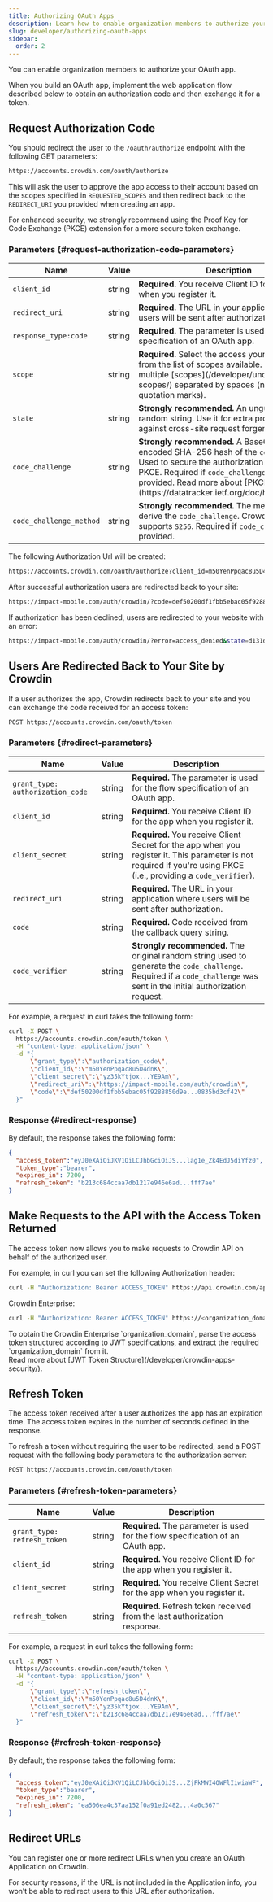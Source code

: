 ```yaml
---
title: Authorizing OAuth Apps
description: Learn how to enable organization members to authorize your OAuth app
slug: developer/authorizing-oauth-apps
sidebar:
  order: 2
---
```



You can enable organization members to authorize your OAuth app.

When you build an OAuth app, implement the web application flow described below to obtain an authorization code and then exchange it for a token.

## Request Authorization Code

You should redirect the user to the `/oauth/authorize` endpoint with the following GET parameters:

```bash
https://accounts.crowdin.com/oauth/authorize
```

This will ask the user to approve the app access to their account based on the scopes specified in `REQUESTED_SCOPES` and then redirect back to the `REDIRECT_URI` you provided when creating an app.

<Aside type="tip">
  For enhanced security, we strongly recommend using the Proof Key for Code Exchange (PKCE) extension for a more secure token exchange.
</Aside>

### Parameters {#request-authorization-code-parameters}

<table>
  <thead>
  <tr>
    <th>Name</th>
    <th>Value</th>
    <th>Description</th>
  </tr>
  </thead>
  <tbody>
  <tr>
    <td><code>client_id</code></td>
    <td>string</td>
    <td><strong>Required.</strong> You receive Client ID for the app when you register it.</td>
  </tr>
  <tr>
    <td><code>redirect_uri</code></td>
    <td>string</td>
    <td><strong>Required.</strong> The URL in your application where users will be sent after authorization.</td>
  </tr>
  <tr>
    <td><code>response_type:</code><code>code</code></td>
    <td>string</td>
    <td><strong>Required.</strong> The parameter is used for the flow specification of an OAuth app.</td>
  </tr>
  <tr>
    <td><code>scope</code></td>
    <td>string</td>
    <td><strong>Required.</strong> Select the access your app requires from the list of scopes available. You can add multiple [scopes](/developer/understanding-scopes/) separated by spaces (no need to use quotation marks).</td>
  </tr>
  <tr>
    <td><code>state</code></td>
    <td>string</td>
    <td><strong>Strongly recommended.</strong> An unguessable random string. Use it for extra protection against cross-site request forgery attacks.</td>
  </tr>
  <tr>
    <td><code>code_challenge</code></td>
    <td>string</td>
    <td><strong>Strongly recommended.</strong> A Base64-URL-encoded SHA-256 hash of the <code>code_verifier</code>. Used to secure the authorization flow with PKCE. Required if <code>code_challenge_method</code> is provided. Read more about [PKCE RFC](https://datatracker.ietf.org/doc/html/rfc7636).</td>
  </tr>
    <tr>
    <td><code class="whitespace-nowrap">code_challenge_method</code></td>
    <td>string</td>
    <td><strong>Strongly recommended.</strong> The method used to derive the <code>code_challenge</code>. Crowdin only supports <code>S256</code>. Required if <code>code_challenge</code> is provided.</td>
  </tr>
  </tbody>
</table>

The following Authorization Url will be created:

```bash wrap
https://accounts.crowdin.com/oauth/authorize?client_id=m50YenPpqac8u5D4dnK&redirect_uri=https://impact-mobile.com/auth/crowdin&response_type=code&scope=project+tm&state=d131dd02c5e6eec4
```

After successful authorization users are redirected back to your site:

```bash wrap
https://impact-mobile.com/auth/crowdin/?code=def50200df1fbb5ebac05f9288850d9e...0835bd3cf42&state=d131dd02c5e6eec4
```

If authorization has been declined, users are redirected to your website with an error:

```bash wrap
https://impact-mobile.com/auth/crowdin/?error=access_denied&state=d131dd02c5e6eec4
```

## Users Are Redirected Back to Your Site by Crowdin

If a user authorizes the app, Crowdin redirects back to your site and you can exchange the code received for an access token:

```bash
POST https://accounts.crowdin.com/oauth/token
```

### Parameters {#redirect-parameters}

<table>
  <thead>
  <tr>
    <th>Name</th>
    <th>Value</th>
    <th>Description</th>
  </tr>
  </thead>
  <tbody>
  <tr>
    <td><code>grant_type:</code> <code>authorization_code</code></td>
    <td>string</td>
    <td><strong>Required.</strong> The parameter is used for the flow specification of an OAuth app.</td>
  </tr>
  <tr>
    <td><code>client_id</code></td>
    <td>string</td>
    <td><strong>Required.</strong> You receive Client ID for the app when you register it.</td>
  </tr>
  <tr>
    <td><code>client_secret</code></td>
    <td>string</td>
    <td><strong>Required.</strong> You receive Client Secret for the app when you register it. This parameter is not required if you're using PKCE (i.e., providing a <code>code_verifier</code>).</td>
  </tr>
  <tr>
    <td><code>redirect_uri</code></td>
    <td>string</td>
    <td><strong>Required.</strong> The URL in your application where users will be sent after authorization. </td>
  </tr>
  <tr>
    <td><code>code</code></td>
    <td>string</td>
    <td><strong>Required.</strong> Code received from the callback query string. </td>
  </tr>
  <tr>
    <td><code>code_verifier</code></td>
    <td>string</td>
    <td><strong>Strongly recommended.</strong> The original random string used to generate the <code>code_challenge</code>. Required if a <code>code_challenge</code> was sent in the initial authorization request.</td>
  </tr>
  </tbody>
</table>

For example, a request in curl takes the following form:

```bash
curl -X POST \
  https://accounts.crowdin.com/oauth/token \
  -H "content-type: application/json" \
  -d "{
      \"grant_type\":\"authorization_code\",
      \"client_id\":\"m50YenPpqac8u5D4dnK\",
      \"client_secret\":\"yz35kYtjox...YE9Am\",
      \"redirect_uri\":\"https://impact-mobile.com/auth/crowdin\",
      \"code\":\"def50200df1fbb5ebac05f9288850d9e...0835bd3cf42\"
  }"
```

### Response {#redirect-response}

By default, the response takes the following form:

```json
{
  "access_token":"eyJ0eXAiOiJKV1QiLCJhbGciOiJS...lag1e_Zk4EdJ5diYfz0",
  "token_type":"bearer",
  "expires_in": 7200,
  "refresh_token": "b213c684ccaa7db1217e946e6ad...fff7ae"
}
```

## Make Requests to the API with the Access Token Returned

The access token now allows you to make requests to Crowdin API on behalf of the authorized user.

For example, in curl you can set the following Authorization header:

```bash wrap
curl -H "Authorization: Bearer ACCESS_TOKEN" https://api.crowdin.com/api/v2/projects
```

Crowdin Enterprise:

```bash wrap
curl -H "Authorization: Bearer ACCESS_TOKEN" https://<organization_domain>.api.crowdin.com/api/v2/projects
```

<Aside>
  To obtain the Crowdin Enterprise `organization_domain`, parse the access token structured according to JWT specifications, and extract the required `organization_domain` from it.
</Aside>

<ReadMore>
  Read more about [JWT Token Structure](/developer/crowdin-apps-security/).
</ReadMore>

## Refresh Token

The access token received after a user authorizes the app has an expiration time. The access token expires in the number of seconds defined in the response.

To refresh a token without requiring the user to be redirected, send a POST request with the following body parameters to the authorization server:

```bash
POST https://accounts.crowdin.com/oauth/token
```

### Parameters {#refresh-token-parameters}

<table>
  <thead>
  <tr>
    <th>Name</th>
    <th>Value</th>
    <th>Description</th>
  </tr>
  </thead>
  <tbody>
  <tr>
    <td><code>grant_type:</code> <code>refresh_token</code></td>
    <td>string</td>
    <td><strong>Required.</strong> The parameter is used for the flow specification of an OAuth app.</td>
  </tr>
  <tr>
    <td><code>client_id</code></td>
    <td>string</td>
    <td><strong>Required.</strong> You receive Client ID for the app when you register it.</td>
  </tr>
  <tr>
    <td><code>client_secret</code></td>
    <td>string</td>
    <td><strong>Required.</strong> You receive Client Secret for the app when you register it.</td>
  </tr>
  <tr>
    <td><code>refresh_token</code></td>
    <td>string</td>
    <td><strong>Required.</strong> Refresh token received from the last authorization response.</td>
  </tr>
  </tbody>
</table>

For example, a request in curl takes the following form:

```bash
curl -X POST \
  https://accounts.crowdin.com/oauth/token \
  -H "content-type: application/json" \
  -d "{
      \"grant_type\":\"refresh_token\",
      \"client_id\":\"m50YenPpqac8u5D4dnK\",
      \"client_secret\":\"yz35kYtjox...YE9Am\",
      \"refresh_token\":\"b213c684ccaa7db1217e946e6ad...fff7ae\"
  }"
```

### Response {#refresh-token-response}

By default, the response takes the following form:

```json
{
  "access_token":"eyJ0eXAiOiJKV1QiLCJhbGciOiJS...ZjFkMWI4OWFlIiwiaWF",
  "token_type":"bearer",
  "expires_in": 7200,
  "refresh_token": "ea506ea4c37aa152f0a91ed2482...4a0c567"
}
```

## Redirect URLs

You can register one or more redirect URLs when you create an OAuth Application on Crowdin.

For security reasons, if the URL is not included in the Application info, you won’t be able to redirect users to this URL after authorization.
